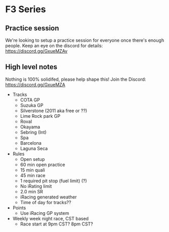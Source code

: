 # F3 Series

## Practice session

We're looking to setup a practice session for everyone once there's enough
people. Keep an eye on the discord for details: https://discord.gg/GxueMZAv

## High level notes

Nothing is 100% solidifed, please help shape this! Join the Discord: https://discord.gg/GxueMZA

- Tracks
  - COTA GP
  - Suzuka GP
  - Silverstone (2011 aka free or ??)
  - Lime Rock park GP
  - Roval
  - Okayama
  - Sebring (Int)
  - Spa
  - Barcelona
  - Laguna Seca
- Rules
  - Open setup
  - 60 min open practice
  - 15 min quali
  - 45 min race
  - 1 required pit stop (fuel limit) (?)
  - No iRating limit
  - 2.0 min SR
  - iRacing generated weather
  - Time of day for tracks??
- Points
  - Use iRacing GP system
- Weekly week night race, CST based
  - Race start at 9pm CST? 8pm CST?
